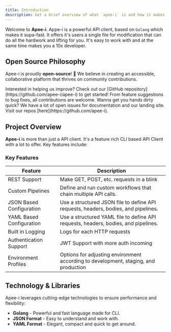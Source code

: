 ```yaml
---
title: Introduction
description: Get a brief overview of what `apee-i` is and how it makes your life better.
---
```


Welcome to **Apee-i**. Appe-i is a powerful API client, based on `Golang` which makes it supa-fast. It offers it's users a single file for
modification that can do all the hardwork and lifting for you. It's easy to work with and at the same time makes you a 10x developer.

##  Open Source Philosophy

Apee-i is proudly **open-source**! 🎉 We believe in creating an accessible, collaborative platform that thrives on community contributions.

<Note title="Contribute"> 
 Interested in helping us improve? Check out our [GitHub repository](https://github.com/apee-i/apee-i) to get started! From feature suggestions to bug
 fixes, all contributions are welcome. Wanna get you hands dirty quick? We have a lot of open issues for documentation and our landing site. Visit our
 repos [here](https://github.com/apee-i).
</Note>

## Project Overview

**Apee-i** is more than just a API client. It's a feature rich CLI based API Client with a lot to offer. Key features include:

### Key Features

| **Feature**                   | **Description**                                          |
|-------------------------------|----------------------------------------------------------|
| REST Support                   | Make GET, POST, etc. requests in a blink                 |
| Custom Pipelines                  | Define and run custom workflows that chain multiple API calls.   |
| JSON Based Configuration     | Use a structured JSON file to define API requests, headers, bodies, and pipelines. |
| YAML Based Configuration     | Use a structured YAML file to define API requests, headers, bodies, and pipelines. |
| Built in Logging           | Logs for each HTTP requests      |
| Authentication Support | JWT Support with more auth incoming |
| Environment Profiles       | Options for adjusting environment according to development, staging, and production |


## Technology & Libraries

Apee-i leverages cutting-edge technologies to ensure performance and flexibility:

- **Golang** - Powerful and fast language made for CLI.
- **JSON Format** - Easy to understand and work with.
- **YAML Format** - Elegant, compact and quick to get around.
